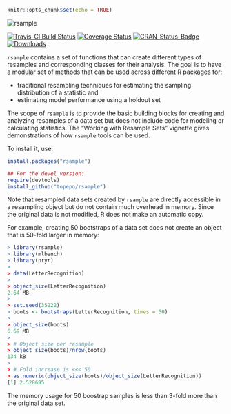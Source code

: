 ```r
knitr::opts_chunk$set(echo = TRUE)
```


<img src="rsample_hex_thumb.png" title="hex sticker thumb" alt="rsample" style="display: block; margin: auto;" />

[![Travis-CI Build Status](https://travis-ci.org/topepo/rsample.svg?branch=master)](https://travis-ci.org/topepo/rsample)
[![Coverage Status](https://img.shields.io/codecov/c/github/topepo/rsample/master.svg)](https://codecov.io/github/topepo/rsample?branch=master)
[![CRAN_Status_Badge](http://www.r-pkg.org/badges/version/rsample)](https://cran.r-project.org/web/packages/rsample)
[![Downloads](http://cranlogs.r-pkg.org/badges/rsample)](https://cran.r-project.org/web/packages/rsample)

`rsample` contains a set of functions that can create different types of resamples and corresponding classes for their analysis. 
The goal is to have a modular set of methods that can be used across different R packages for:
 
 * traditional resampling techniques for estimating the sampling distribution of a statistic and
 * estimating model performance using a holdout set
 
The scope of `rsample` is to provide the basic building blocks for creating and analyzing resamples of a data set but does not include code for modeling or calculating statistics. The "Working with Resample Sets" vignette gives demonstrations of how `rsample` tools can be used.  

To install it, use:
```r
install.packages("rsample")

## For the devel version:
require(devtools)
install_github("topepo/rsample")
```

Note that resampled data sets created by `rsample` are directly accessible in a resampling object but do not contain much overhead in memory. Since the original data is not modified, R does not make an automatic copy. 
 
For example, creating 50 bootstraps of a data set does not create an object that is 50-fold larger in memory:

```r
> library(rsample)
> library(mlbench)
> library(pryr)
> 
> data(LetterRecognition)
> 
> object_size(LetterRecognition)
2.64 MB
> 
> set.seed(35222)
> boots <- bootstraps(LetterRecognition, times = 50)
> 
> object_size(boots)
6.69 MB
> 
> # Object size per resample
> object_size(boots)/nrow(boots)
134 kB
> 
> # Fold increase is <<< 50
> as.numeric(object_size(boots)/object_size(LetterRecognition))
[1] 2.528695
```

The memory usage for 50 boostrap samples is less than 3-fold more than the original data set. 

